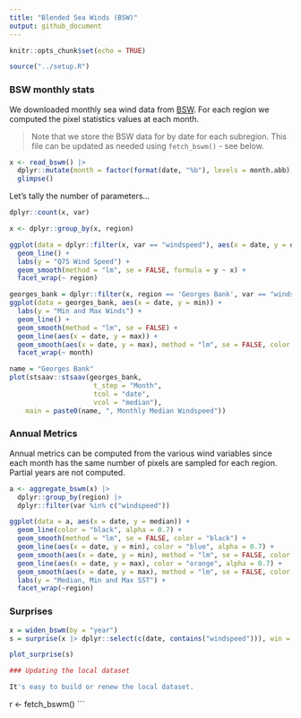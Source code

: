 ```yaml
---
title: "Blended Sea Winds (BSW)"
output: github_document
---
```


```r
knitr::opts_chunk$set(echo = TRUE)
```

```r
source("../setup.R")
```

### BSW monthly stats

We downloaded monthly sea wind data from [BSW](https://coastwatch.noaa.gov/cwn/products/noaa-ncei-blended-seawinds-nbs-v2.html).  For each region we computed the pixel statistics values at each month.

> Note that we store the BSW data for by date for each subregion.  This file can be updated as needed using `fetch_bswm()` - see below.

```r
x <- read_bswm() |> 
  dplyr::mutate(month = factor(format(date, "%b"), levels = month.abb), .after = 1) |>
  glimpse()
```
Let's tally the number of parameters...

```r
dplyr::count(x, var)
```

```r

x <- dplyr::group_by(x, region)

ggplot(data = dplyr::filter(x, var == "windspeed"), aes(x = date, y = q75)) +
  geom_line() + 
  labs(y = "Q75 Wind Speed") + 
  geom_smooth(method = "lm", se = FALSE, formula = y ~ x) +
  facet_wrap(~ region)
```

```r
georges_bank = dplyr::filter(x, region == 'Georges Bank', var == "windspeed")
ggplot(data = georges_bank, aes(x = date, y = min)) +
  labs(y = "Min and Max Winds") + 
  geom_line() + 
  geom_smooth(method = "lm", se = FALSE) +
  geom_line(aes(x = date, y = max)) + 
  geom_smooth(aes(x = date, y = max), method = "lm", se = FALSE, color = "orange") +
  facet_wrap(~ month)
```


```r
name = "Georges Bank"
plot(stsaav::stsaav(georges_bank,
                     t_step = "Month",
                     tcol = "date",
                     vcol = "median"),
    main = paste0(name, ", Monthly Median Windspeed"))
```
### Annual Metrics

Annual metrics can be computed from the various wind variables since each month has the same number of pixels are sampled for each region. Partial years are not computed.


```r
a <- aggregate_bswm(x) |>
  dplyr::group_by(region) |>
  dplyr::filter(var %in% c("windspeed"))

ggplot(data = a, aes(x = date, y = median)) + 
  geom_line(color = "black", alpha = 0.7) +
  geom_smooth(method = "lm", se = FALSE, color = "black") +
  geom_line(aes(x = date, y = min), color = "blue", alpha = 0.7) +
  geom_smooth(aes(x = date, y = min), method = "lm", se = FALSE, color = "blue") +
  geom_line(aes(x = date, y = max), color = "orange", alpha = 0.7) + 
  geom_smooth(aes(x = date, y = max), method = "lm", se = FALSE, color = "orange") + 
  labs(y = "Median, Min and Max SST") + 
  facet_wrap(~region)
```
### Surprises

```r
x = widen_bswm(by = "year") 
s = surprise(x |> dplyr::select(c(date, contains("windspeed"))), win = 10)
```

```r
plot_surprise(s)
```

```r




### Updating the local dataset

It's easy to build or renew the local dataset.

```
r <- fetch_bswm()
```